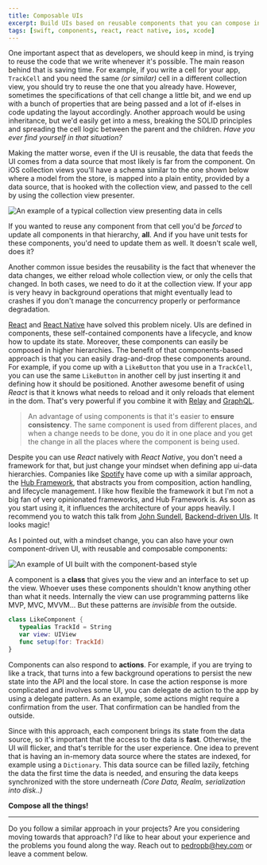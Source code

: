 ```yaml
---
title: Composable UIs
excerpt: Build UIs based on reusable components that you can compose in more complex hierarchies.
tags: [swift, components, react, react native, ios, xcode]
---
```


One important aspect that as developers, we should keep in mind, is trying to reuse the code that we write whenever it's possible. The main reason behind that is saving time. For example, if you write a cell for your app, `TrackCell` and you need the same _(or similar)_ cell in a different collection view, you should try to reuse the one that you already have. However, sometimes the specifications of that cell change a little bit, and we end up with a bunch of properties that are being passed and a lot of if-elses in code updating the layout accordingly. Another approach would be using inheritance, but we'd easily get into a mess, breaking the SOLID principles and spreading the cell logic between the parent and the children. _Have you ever find yourself in that situation?_

Making the matter worse, even if the UI is reusable, the data that feeds the UI comes from a data source that most likely is far from the component. On iOS collection views you'll have a schema similar to the one shown below where a model from the store, is mapped into a plain entity, provided by a data source, that is hooked with the collection view, and passed to the cell by using the collection view presenter.

![An example of a typical collection view presenting data in cells](/images/posts/components-without.png)

If you wanted to reuse any component from that cell you'd be _forced_ to update all components in that hierarchy, **all**. And if you have unit tests for these components, you'd need to update them as well. It doesn't scale well, does it?

Another common issue besides the reusability is the fact that whenever the data changes, we either reload whole collection view, or only the cells that changed. In both cases, we need to do it at the collection view. If your app is very heavy in background operations that might eventually lead to crashes if you don't manage the concurrency properly or performance degradation.

[React](https://facebook.github.io/react/) and [React Native]() have solved this problem nicely. UIs are defined in components, these self-contained components have a lifecycle, and know how to update its state. Moreover, these components can easily be composed in higher hierarchies. The benefit of that components-based approach is that you can easily drag-and-drop these components around. For example, if you come up with a `LikeButton` that you use in a `TrackCell`, you can use the same `LikeButton` in another cell by just inserting it and defining how it should be positioned. Another awesome benefit of using _React_ is that it knows what needs to reload and it only reloads that element in the dom. That's very powerful if you combine it with [Relay](https://facebook.github.io/relay/) and [GraphQL](http://graphql.org/learn/).

> An advantage of using components is that it's easier to **ensure consistency**. The same component is used from different places, and when a change needs to be done, you do it in one place and you get the change in all the places where the component is being used.

Despite you can use _React_ natively with _React Native_, you don't need a framework for that, but just change your mindset when defining app ui-data hierarchies. Companies like [Spotify](https://spotify.com) have come up with a similar approach, the [Hub Framework](https://github.com/spotify/HubFramework), that abstracts you from composition, action handling, and lifecycle management. I like how flexible the framework it but I'm not a big fan of very opinionated frameworks, and Hub Framework is. As soon as you start using it, it influences the architecture of your apps heavily. I recommend you to watch this talk from [John Sundell](https://twitter.com/johnsundell), [Backend-driven UIs](https://www.youtube.com/watch?v=ypk-72mhYBk). It looks magic!

As I pointed out, with a mindset change, you can also have your own component-driven UI, with reusable and composable components:

![An example of UI built with the component-based style](/images/posts/components-with.png)

A component is a **class** that gives you the view and an interface to set up the view. Whoever uses these components shouldn't know anything other than what it needs. Internally the view can use programming patterns like MVP, MVC, MVVM... But these patterns are _invisible_ from the outside.

```swift
class LikeComponent {
   typealias TrackId = String
   var view: UIView
   func setup(for: TrackId)
}
```

Components can also respond to **actions**. For example, if you are trying to like a track, that turns into a few background operations to persist the new state into the API and the local store. In case the action response is more complicated and involves some UI, you can delegate de action to the app by using a delegate pattern. As an example, some actions might require a confirmation from the user. That confirmation can be handled from the outside.

Since with this approach, each component brings its state from the data source, so it's important that the access to the data is **fast**. Otherwise, the UI will flicker, and that's terrible for the user experience. One idea to prevent that is having an in-memory data source where the states are indexed, for example using a `Dictionary`. This data source can be filled lazily, fetching the data the first time the data is needed, and ensuring the data keeps synchronized with the store underneath _(Core Data, Realm, serialization into disk..)_

**Compose all the things!**

---

Do you follow a similar approach in your projects? Are you considering moving towards that approach? I'd like to hear about your experience and the problems you found along the way. Reach out to [pedropb@hey.com](mailto://pedropb@hey.com) or leave a comment below.
